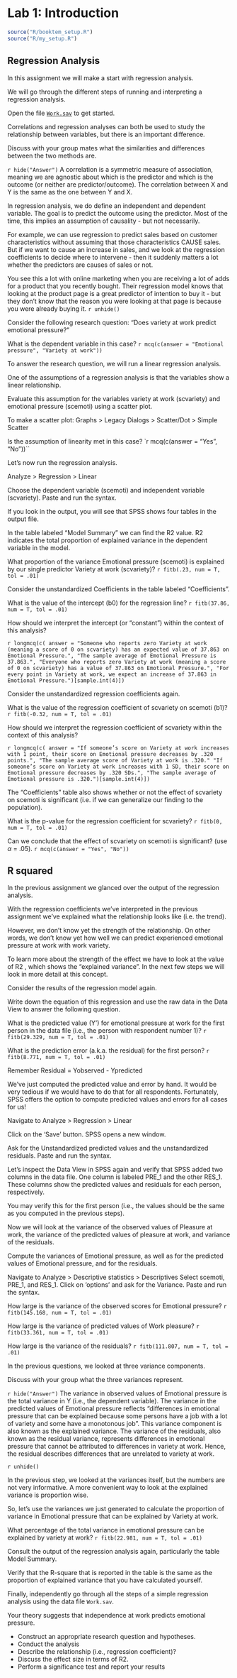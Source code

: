 # Lab 1: Introduction

```r
source("R/booktem_setup.R")
source("R/my_setup.R")
```

## Regression Analysis

In this assignment we will make a start with regression analysis.

We will go through the different steps of running and interpreting a regression analysis.

Open the file [`Work.sav`](data/Work.sav) to get started.

Correlations and regression analyses can both be used to study the relationship between variables, but there is an important difference.

Discuss with your group mates what the similarities and differences between the two methods are.

`r hide("Answer")`
A correlation is a symmetric measure of association, meaning we are agnostic about which is the predictor and which is the outcome (or neither are predictor/outcome). The correlation between X and Y is the same as the one between Y and X.

In regression analysis, we do define an independent and dependent variable. The goal is to predict the outcome using the predictor. Most of the time, this implies an assumption of causality - but not necessarily. 

For example, we can use regression to predict sales based on customer characteristics without assuming that those characteristics CAUSE sales. But if we want to cause an increase in sales, and we look at the regression coefficients to decide where to intervene - then it suddenly matters a lot whether the predictors are causes of sales or not.

You see this a lot with online marketing when you are receiving a lot of adds for a product that you recently bought. Their regression model knows that looking at the product page is a great predictor of intention to buy it - but they don't know that the reason you were looking at that page is because you were already buying it.
`r unhide()`
 
Consider the following research question: “Does variety at work predict emotional pressure?”


What is the dependent variable in this case? `r mcq(c(answer = "Emotional pressure", "Variety at work"))`


To answer the research question, we will run a linear regression analysis.

One of the assumptions of a regression analysis is that the variables show a linear relationship.

Evaluate this assumption for the variables variety at work (scvariety) and emotional pressure (scemoti) using a scatter plot.

To make a scatter plot: Graphs > Legacy Dialogs > Scatter/Dot > Simple Scatter

Is the assumption of linearity met in this case?  `r mcq(c(answer = "Yes", "No"))``

Let's now run the regression analysis.

Analyze > Regression > Linear

Choose the dependent variable (scemoti) and independent variable (scvariety).
Paste and run the syntax.

If you look in the output, you will see that SPSS shows four tables in the output file.

In the table labeled "Model Summary" we can find the R2 value. R2 indicates the total proportion of explained variance in the dependent variable in the model.

What proportion of the variance Emotional pressure (scemoti) is explained by our single predictor Variety at work (scvariety)? `r fitb(.23, num = T, tol = .01)`

Consider the unstandardized Coefficients in the table labeled "Coefficients".

What is the value of the intercept (b0) for the regression line? `r fitb(37.86, num = T, tol = .01)`

How should we interpret the intercept (or "constant") within the context of this analysis?

`r longmcq(c(
answer = "Someone who reports zero Variety at work (meaning a score of 0 on scvariety) has an expected value of 37.863 on Emotional Pressure.",
"The sample average of Emotional Pressure is 37.863.",
"Everyone who reports zero Variety at work (meaning a score of 0 on scvariety) has a value of 37.863 on Emotional Pressure.",
"For every point in Variety at work, we expect an increase of 37.863 in Emotional Pressure.")[sample.int(4)])`

Consider the unstandardized regression coefficients again.

What is the value of the regression coefficient of scvariety on scemoti (b1)? `r fitb(-0.32, num = T, tol = .01)`

How should we interpret the regression coefficient of scvariety within the context of this analysis?

`r longmcq(c(
answer = "If someone’s score on Variety at work increases with 1 point, their score on Emotional pressure decreases by .320 points.",
"The sample average score of Variety at work is .320."
"If someone’s score on Variety at work increases with 1 SD, their score on Emotional pressure decreases by .320 SDs.",
"The sample average of Emotional pressure is .320.")[sample.int(4)])`

The "Coefficients" table also shows whether or not the effect of scvariety on scemoti is significant (i.e. if we can generalize our finding to the population).

What is the p-value for the regression coefficient for scvariety? `r fitb(0, num = T, tol = .01)`
 
Can we conclude that the effect of scvariety on scemoti is significant? (use $\alpha$ = .05). `r mcq(c(answer = "Yes", "No"))`
 
## R squared

In the previous assignment we glanced over the output of the regression analysis.

With the regression coefficients we've interpreted in the previous assignment we've explained what the relationship looks like (i.e. the trend).

However, we don’t know yet the strength of the relationship. On other words, we don't know yet how well we can predict experienced emotional pressure at work with work variety.

To learn more about the strength of the effect we have to look at the value of R2 , which shows the “explained variance”. In the next few steps we will look in more detail at this concept.

Consider the results of the regression model again.

Write down the equation of this regression and use the raw data in the Data View to answer the following question.


What is the predicted value (Y') for emotional pressure at work for the first person in the data file (i.e., the person with respondent number 1)? `r fitb(29.329, num = T, tol = .01)`

What is the prediction error (a.k.a. the residual) for the first person? `r fitb(8.771, num = T, tol = .01)`

Remember Residual = Yobserved - Ypredicted

We've just computed the predicted value and error by hand. It would be very tedious if we would have to do that for all respondents. Fortunately, SPSS offers the option to compute predicted values and errors for all cases for us!

Navigate to Analyze > Regression > Linear

Click on the ‘Save’ button. SPSS opens a new window.

Ask for the Unstandardized predicted values and the unstandardized residuals.
Paste and run the syntax.
 
Let's inspect the Data View in SPSS again and verify that SPSS added two columns in the data file. One column is labeled PRE_1 and the other RES_1. These columns show the predicted values and residuals for each person, respectively.

You may verify this for the first person (i.e., the values should be the same as you computed in the previous steps).

Now we will look at the variance of the observed values of Pleasure at work, the variance of the predicted values of pleasure at work, and variance of the residuals.

Compute the variances of Emotional pressure, as well as for the predicted values of Emotional pressure, and for the residuals.

Navigate to Analyze > Descriptive statistics > Descriptives
Select scemoti, PRE_1, and RES_1.
Click on ‘options’ and ask for the Variance.
Paste and run the syntax.
 
How large is the variance of the observed scores for Emotional pressure? `r fitb(145.168, num = T, tol = .01)`

How large is the variance of predicted values of Work pleasure? `r fitb(33.361, num = T, tol = .01)`


How large is the variance of the residuals? `r fitb(111.807, num = T, tol = .01)`


In the previous questions, we looked at three variance components.


Discuss with your group what the three variances represent.

`r hide("Answer")`
The variance in observed values of Emotional pressure is the total variance in Y (i.e., the dependent variable).
The variance in the predicted values of Emotional pressure reflects “differences in emotional pressure that can be explained because some persons have a job with a lot of variety and some have a monotonous job”. This variance component is also known as the explained variance.
The variance of the residuals, also known as the residual variance, represents differences in emotional pressure that cannot be attributed to differences in variety at work. Hence, the residual describes differences that are unrelated to variety at work.

`r unhide()` 


In the previous step, we looked at the variances itself, but the numbers are not very informative. A more convenient way to look at the explained variance is proportion wise.

So, let's use the variances we just generated to calculate the proportion of variance in Emotional pressure that can be explained by Variety at work.


What percentage of the total variance in emotional pressure can be explained by variety at work? `r fitb(22.981, num = T, tol = .01)`

Consult the output of the regression analysis again, particularly the table Model Summary.

Verify that the R-square that is reported in the table is the same as the proportion of explained variance that you have calculated yourself.

Finally, independently go through all the steps of a simple regression analysis using the data file `Work.sav`.

Your theory suggests that independence at work predicts emotional pressure.

* Construct an appropriate research question and hypotheses.
* Conduct the analysis
* Describe the relationship (i.e., regression coefficient)?
* Discuss the effect size in terms of R2.
* Perform a significance test and report your results
